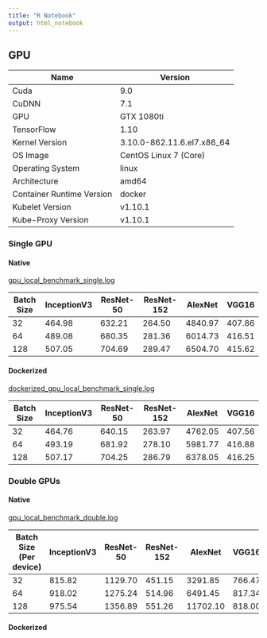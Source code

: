 ```yaml
---
title: "R Notebook"
output: html_notebook
---
```


## GPU

| Name | Version |
|------|---------|
|Cuda|                       9.0|
|CuDNN|                      7.1|
|GPU|                        GTX 1080ti|
|TensorFlow|                 1.10|
|Kernel Version|             3.10.0-862.11.6.el7.x86_64|
|OS Image|                   CentOS Linux 7 (Core)|
|Operating System|           linux|
|Architecture|               amd64|
|Container Runtime Version|  docker|//17.3.1|
|Kubelet Version|            v1.10.1|
|Kube-Proxy Version|         v1.10.1|

### Single GPU

#### Native

[gpu_local_benchmark_single.log](./logs/gpu_local_benchmark_single.log)

| Batch Size | InceptionV3 | ResNet-50 | ResNet-152 | AlexNet | VGG16  |
|------------|-------------|-----------|------------|---------|--------|
| 32         | 464.98      | 632.21    | 264.50     | 4840.97 | 407.86 |
| 64         | 489.08      | 680.35    | 281.36     | 6014.73 | 416.51 |
| 128        | 507.05      | 704.69    | 289.47     | 6504.70 | 415.62 |

#### Dockerized

[dockerized_gpu_local_benchmark_single.log](./logs/dockerized_gpu_local_benchmark_single.log)

| Batch Size | InceptionV3 | ResNet-50 | ResNet-152 | AlexNet | VGG16  |
|------------|-------------|-----------|------------|---------|--------|
| 32         | 464.76      | 640.15    | 263.97     | 4762.05 | 407.56 |
| 64         | 493.19      | 681.92    | 278.10     | 5981.77 | 416.88 |
| 128        | 507.17      | 704.25    | 286.79     | 6378.05 | 416.25 |

### Double GPUs

#### Native

[gpu_local_benchmark_double.log](./logs/gpu_local_benchmark_double.log)

| Batch Size (Per device) | InceptionV3 | ResNet-50 | ResNet-152 | AlexNet  | VGG16  |
|-------------------------|-------------|-----------|------------|----------|--------|
| 32                      | 815.82      | 1129.70   | 451.15     | 3291.85  | 766.47 |
| 64                      | 918.02      | 1275.24   | 514.96     | 6491.45  | 817.34 |
| 128                     | 975.54      | 1356.89   | 551.26     | 11702.10 | 818.00 |

#### Dockerized
